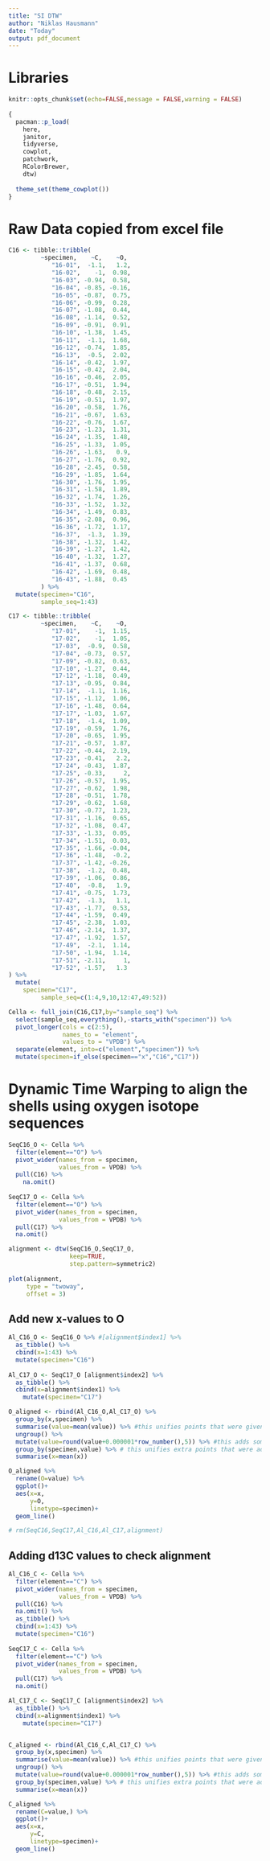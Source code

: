 ```yaml
---
title: "SI DTW"
author: "Niklas Hausmann"
date: "Today"
output: pdf_document
---
```


# Libraries 
```r

knitr::opts_chunk$set(echo=FALSE,message = FALSE,warning = FALSE)
  
{
  pacman::p_load(
    here,
    janitor,
    tidyverse,
    cowplot,
    patchwork,
    RColorBrewer,
    dtw) 
  
  theme_set(theme_cowplot())
}
```

# Raw Data copied from excel file

```r
C16 <- tibble::tribble(
         ~specimen,    ~C,    ~O,
            "16-01",  -1.1,   1.2,
            "16-02",    -1,  0.98,
            "16-03", -0.94,  0.58,
            "16-04", -0.85, -0.16,
            "16-05", -0.87,  0.75,
            "16-06", -0.99,  0.28,
            "16-07", -1.08,  0.44,
            "16-08", -1.14,  0.52,
            "16-09", -0.91,  0.91,
            "16-10", -1.38,  1.45,
            "16-11",  -1.1,  1.68,
            "16-12", -0.74,  1.85,
            "16-13",  -0.5,  2.02,
            "16-14", -0.42,  1.97,
            "16-15", -0.42,  2.04,
            "16-16", -0.46,  2.05,
            "16-17", -0.51,  1.94,
            "16-18", -0.48,  2.15,
            "16-19", -0.51,  1.97,
            "16-20", -0.58,  1.76,
            "16-21", -0.67,  1.63,
            "16-22", -0.76,  1.67,
            "16-23", -1.23,  1.31,
            "16-24", -1.35,  1.48,
            "16-25", -1.33,  1.05,
            "16-26", -1.63,   0.9,
            "16-27", -1.76,  0.92,
            "16-28", -2.45,  0.58,
            "16-29", -1.85,  1.64,
            "16-30", -1.76,  1.95,
            "16-31", -1.58,  1.89,
            "16-32", -1.74,  1.26,
            "16-33", -1.52,  1.32,
            "16-34", -1.49,  0.83,
            "16-35", -2.08,  0.96,
            "16-36", -1.72,  1.17,
            "16-37",  -1.3,  1.39,
            "16-38", -1.32,  1.42,
            "16-39", -1.27,  1.42,
            "16-40", -1.32,  1.27,
            "16-41", -1.37,  0.68,
            "16-42", -1.69,  0.48,
            "16-43", -1.88,  0.45
         ) %>% 
  mutate(specimen="C16",
         sample_seq=1:43)

C17 <- tibble::tribble(
         ~specimen,    ~C,    ~O,
            "17-01",    -1,  1.15,
            "17-02",    -1,  1.05,
            "17-03",  -0.9,  0.58,
            "17-04", -0.73,  0.57,
            "17-09", -0.82,  0.63,
            "17-10", -1.27,  0.44,
            "17-12", -1.18,  0.49,
            "17-13", -0.95,  0.84,
            "17-14",  -1.1,  1.16,
            "17-15", -1.12,  1.06,
            "17-16", -1.48,  0.64,
            "17-17", -1.03,  1.67,
            "17-18",  -1.4,  1.09,
            "17-19", -0.59,  1.76,
            "17-20", -0.65,  1.95,
            "17-21", -0.57,  1.87,
            "17-22", -0.44,  2.19,
            "17-23", -0.41,   2.2,
            "17-24", -0.43,  1.87,
            "17-25", -0.33,     2,
            "17-26", -0.57,  1.95,
            "17-27", -0.62,  1.98,
            "17-28", -0.51,  1.78,
            "17-29", -0.62,  1.68,
            "17-30", -0.77,  1.23,
            "17-31", -1.16,  0.65,
            "17-32", -1.08,  0.47,
            "17-33", -1.33,  0.05,
            "17-34", -1.51,  0.03,
            "17-35", -1.66, -0.04,
            "17-36", -1.48,  -0.2,
            "17-37", -1.42, -0.26,
            "17-38",  -1.2,  0.48,
            "17-39", -1.06,  0.86,
            "17-40",  -0.8,   1.9,
            "17-41", -0.75,  1.73,
            "17-42",  -1.3,   1.1,
            "17-43", -1.77,  0.53,
            "17-44", -1.59,  0.49,
            "17-45", -2.38,  1.03,
            "17-46", -2.14,  1.37,
            "17-47", -1.92,  1.57,
            "17-49",  -2.1,  1.14,
            "17-50", -1.94,  1.14,
            "17-51", -2.11,     1,
            "17-52", -1.57,   1.3
) %>% 
  mutate(
    specimen="C17",
         sample_seq=c(1:4,9,10,12:47,49:52))

Cella <- full_join(C16,C17,by="sample_seq") %>% 
  select(sample_seq,everything(),-starts_with("specimen")) %>% 
  pivot_longer(cols = c(2:5),
               names_to = "element",
               values_to = "VPDB") %>% 
  separate(element, into=c("element","specimen")) %>% 
  mutate(specimen=if_else(specimen=="x","C16","C17"))

```

# Dynamic Time Warping to align the shells using oxygen isotope sequences
```r

SeqC16_O <- Cella %>% 
  filter(element=="O") %>% 
  pivot_wider(names_from = specimen,
              values_from = VPDB) %>% 
  pull(C16) %>% 
    na.omit()
  
SeqC17_O <- Cella %>% 
  filter(element=="O") %>% 
  pivot_wider(names_from = specimen,
              values_from = VPDB) %>% 
  pull(C17) %>% 
  na.omit()

alignment <- dtw(SeqC16_O,SeqC17_O,
                 keep=TRUE,
                 step.pattern=symmetric2)
           
plot(alignment,
     type = "twoway",
     offset = 3)
```

## Add new x-values to O
```r
Al_C16_O <- SeqC16_O %>% #[alignment$index1] %>% 
  as_tibble() %>% 
  cbind(x=1:43) %>% 
  mutate(specimen="C16")
  
Al_C17_O <- SeqC17_O [alignment$index2] %>% 
  as_tibble() %>% 
  cbind(x=alignment$index1) %>% 
    mutate(specimen="C17")

O_aligned <- rbind(Al_C16_O,Al_C17_O) %>% 
  group_by(x,specimen) %>%
  summarise(value=mean(value)) %>% #this unifies points that were given the same location
  ungroup() %>%
  mutate(value=round(value+0.000001*row_number(),5)) %>% #this adds some error to data points that are similar but far away from each other and prevents them to be grouped as one in the grouping step below
  group_by(specimen,value) %>% # this unifies extra points that were added to fill gaps in the record
  summarise(x=mean(x))

O_aligned %>% 
  rename(O=value) %>% 
  ggplot()+
  aes(x=x,
      y=O,
      linetype=specimen)+
  geom_line()

# rm(SeqC16,SeqC17,Al_C16,Al_C17,alignment)

```

## Adding d13C values to check alignment
```r

Al_C16_C <- Cella %>% 
  filter(element=="C") %>% 
  pivot_wider(names_from = specimen,
              values_from = VPDB) %>% 
  pull(C16) %>% 
  na.omit() %>% 
  as_tibble() %>% 
  cbind(x=1:43) %>% 
  mutate(specimen="C16")
  
SeqC17_C <- Cella %>% 
  filter(element=="C") %>% 
  pivot_wider(names_from = specimen,
              values_from = VPDB) %>% 
  pull(C17) %>% 
  na.omit()

Al_C17_C <- SeqC17_C [alignment$index2] %>% 
  as_tibble() %>% 
  cbind(x=alignment$index1) %>% 
    mutate(specimen="C17")


C_aligned <- rbind(Al_C16_C,Al_C17_C) %>% 
  group_by(x,specimen) %>%
  summarise(value=mean(value)) %>% #this unifies points that were given the same location
  ungroup() %>%
  mutate(value=round(value+0.000001*row_number(),5)) %>% #this adds some error to data points that are similar but far away from each other and prevents them to be grouped as one in the grouping step below
  group_by(specimen,value) %>% # this unifies extra points that were added to fill gaps in the record
  summarise(x=mean(x))

C_aligned %>% 
  rename(C=value,) %>% 
  ggplot()+
  aes(x=x,
      y=C,
      linetype=specimen)+
  geom_line()


```



